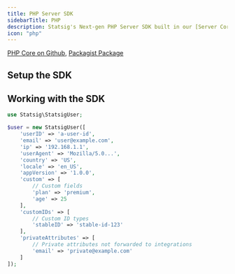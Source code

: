 ```yaml
---
title: PHP Server SDK
sidebarTitle: PHP
description: Statsig's Next-gen PHP Server SDK built in our [Server Core](/server-core) framework
icon: "php"
---
```




<Callout icon="github">
<a href="https://github.com/statsig-io/statsig-server-core/tree/main/statsig-php" target="_blank" rel="noreferrer">PHP Core on Github</a>, 
<a href="https://packagist.org/packages/statsig/statsig-php-core" target="_blank" rel="noreferrer">Packagist Package</a>
</Callout>

## Setup the SDK

<Steps>
<Step title="Install the SDK">
<Installation/>
<installation/>
</Step>
<Step title="Initialize the SDK">
<Initialization/>
<initialization/>
<Initialization2/>
</Step>
</Steps>

## Working with the SDK

<CheckGateIntro/>
<checkGate/>

<GetDynamicConfigIntro/>
<getConfig/>

<GetExperimentIntro/>
<getExperiment/>

<GetFeatureGateIntro/>
<getFeatureGate/>

<GetPromptIntro/>
<getPrompt/>

<GetPromptSetIntro/>
<getPromptSet/>

<ParamStoresIntro/>
<paramStores/>

<LogEventIntro/>
<logEvent/>

<ForwardLogLineEventIntro/>
<forwardLogLineEvent/>

<SharedInstanceIntro/>
<sharedInstance/>

<StatsigUserIntro/>

```php
use Statsig\StatsigUser;

$user = new StatsigUser([
    'userID' => 'a-user-id',
    'email' => 'user@example.com',
    'ip' => '192.168.1.1',
    'userAgent' => 'Mozilla/5.0...',
    'country' => 'US',
    'locale' => 'en_US',
    'appVersion' => '1.0.0',
    'custom' => [
        // Custom fields
        'plan' => 'premium',
        'age' => 25
    ],
    'customIDs' => [
        // Custom ID types
        'stableID' => 'stable-id-123'
    ],
    'privateAttributes' => [
        // Private attributes not forwarded to integrations
        'email' => 'private@example.com'
    ]
]);
```

<privateAttributes/>

<StatsigOptionsIntro/>
<statsigOptions/>

<customAdapters/>

<ShutdownIntro/>
<shutdown/>

<flush/>

<PersistentStorageIntro/>
<persistentStorage/>

<DataStoreIntro/>
<dataStore/>

<OutputLoggerIntro/>
<outputLogger/>

<ObservabilityClientIntro/>
<observabilityClient/>

<notes/>

<faqs/>

